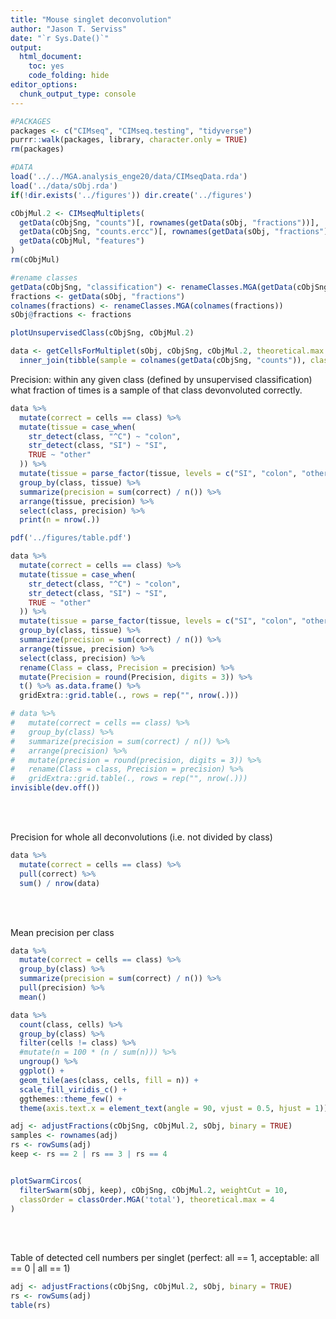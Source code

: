 ```yaml
---
title: "Mouse singlet deconvolution"
author: "Jason T. Serviss"
date: "`r Sys.Date()`"
output:
  html_document:
    toc: yes
    code_folding: hide
editor_options: 
  chunk_output_type: console
---
```


```r
#PACKAGES
packages <- c("CIMseq", "CIMseq.testing", "tidyverse")
purrr::walk(packages, library, character.only = TRUE)
rm(packages)

#DATA
load('../../MGA.analysis_enge20/data/CIMseqData.rda')
load('../data/sObj.rda')
if(!dir.exists('../figures')) dir.create('../figures')

cObjMul.2 <- CIMseqMultiplets(
  getData(cObjSng, "counts")[, rownames(getData(sObj, "fractions"))],
  getData(cObjSng, "counts.ercc")[, rownames(getData(sObj, "fractions"))],
  getData(cObjMul, "features")
)
rm(cObjMul)
```

```r
#rename classes
getData(cObjSng, "classification") <- renameClasses.MGA(getData(cObjSng, "classification"))
fractions <- getData(sObj, "fractions")
colnames(fractions) <- renameClasses.MGA(colnames(fractions))
sObj@fractions <- fractions
```

```r
plotUnsupervisedClass(cObjSng, cObjMul.2)
```

```r
data <- getCellsForMultiplet(sObj, cObjSng, cObjMul.2, theoretical.max = 4, drop = FALSE) %>%
  inner_join(tibble(sample = colnames(getData(cObjSng, "counts")), class = getData(cObjSng, "classification")))
```

Precision: within any given class (defined by unsupervised classification) what
fraction of times is a sample of that class devonvoluted correctly.

```r
data %>%
  mutate(correct = cells == class) %>%
  mutate(tissue = case_when(
    str_detect(class, "^C") ~ "colon",
    str_detect(class, "SI") ~ "SI", 
    TRUE ~ "other"
  )) %>%
  mutate(tissue = parse_factor(tissue, levels = c("SI", "colon", "other"))) %>%
  group_by(class, tissue) %>%
  summarize(precision = sum(correct) / n()) %>%
  arrange(tissue, precision) %>%
  select(class, precision) %>%
  print(n = nrow(.))
```

```r
pdf('../figures/table.pdf')

data %>%
  mutate(correct = cells == class) %>%
  mutate(tissue = case_when(
    str_detect(class, "^C") ~ "colon",
    str_detect(class, "SI") ~ "SI", 
    TRUE ~ "other"
  )) %>%
  mutate(tissue = parse_factor(tissue, levels = c("SI", "colon", "other"))) %>%
  group_by(class, tissue) %>%
  summarize(precision = sum(correct) / n()) %>%
  arrange(tissue, precision) %>%
  select(class, precision) %>%
  rename(Class = class, Precision = precision) %>%
  mutate(Precision = round(Precision, digits = 3)) %>%
  t() %>% as.data.frame() %>%
  gridExtra::grid.table(., rows = rep("", nrow(.)))

# data %>%
#   mutate(correct = cells == class) %>%
#   group_by(class) %>%
#   summarize(precision = sum(correct) / n()) %>%
#   arrange(precision) %>%
#   mutate(precision = round(precision, digits = 3)) %>%
#   rename(Class = class, Precision = precision) %>%
#   gridExtra::grid.table(., rows = rep("", nrow(.)))
invisible(dev.off())
```

<br></br>

Precision for whole all deconvolutions (i.e. not divided by class)
```r
data %>%
  mutate(correct = cells == class) %>% 
  pull(correct) %>% 
  sum() / nrow(data)
```

<br></br>

Mean precision per class
```r
data %>%
  mutate(correct = cells == class) %>%
  group_by(class) %>%
  summarize(precision = sum(correct) / n()) %>% 
  pull(precision) %>% 
  mean()
```

```r
data %>% 
  count(class, cells) %>%
  group_by(class) %>%
  filter(cells != class) %>%
  #mutate(n = 100 * (n / sum(n))) %>%
  ungroup() %>%
  ggplot() +
  geom_tile(aes(class, cells, fill = n)) +
  scale_fill_viridis_c() +
  ggthemes::theme_few() +
  theme(axis.text.x = element_text(angle = 90, vjust = 0.5, hjust = 1))
```

```r
adj <- adjustFractions(cObjSng, cObjMul.2, sObj, binary = TRUE)
samples <- rownames(adj)
rs <- rowSums(adj)
keep <- rs == 2 | rs == 3 | rs == 4


plotSwarmCircos(
  filterSwarm(sObj, keep), cObjSng, cObjMul.2, weightCut = 10, 
  classOrder = classOrder.MGA('total'), theoretical.max = 4
)
```

<br></br>

Table of detected cell numbers per singlet 
(perfect: all == 1, acceptable: all == 0 | all == 1)

```r
adj <- adjustFractions(cObjSng, cObjMul.2, sObj, binary = TRUE)
rs <- rowSums(adj)
table(rs)
```

